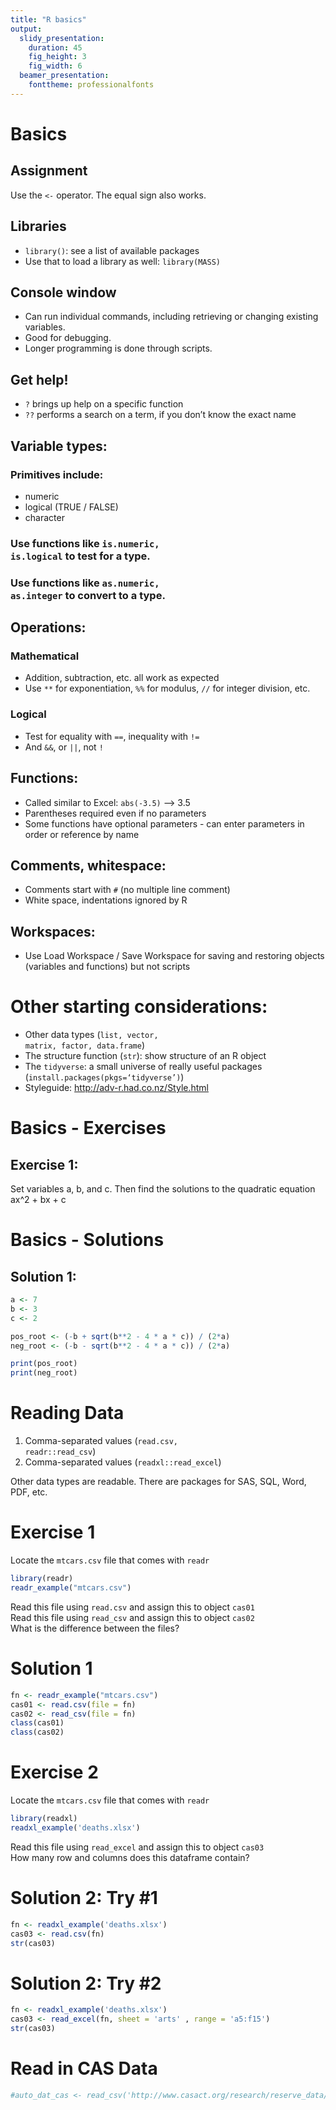 ```yaml
---
title: "R basics"
output:
  slidy_presentation:
    duration: 45
    fig_height: 3
    fig_width: 6
  beamer_presentation:
    fonttheme: professionalfonts
---
```


# Basics

## Assignment

Use the <code class="remark-inline-code"><-</code> operator.  The equal sign also works.

## Libraries
* <code class="remark-inline-code">library()</code>: see a list of available packages
* Use that to load a library as well: <code class="remark-inline-code">library(MASS)</code>

## Console window

* Can run individual commands, including retrieving or changing existing variables.
* Good for debugging.
* Longer programming is done through scripts.

## Get help!

* <code class="remark-inline-code">?</code> brings up help on a specific function
* <code class="remark-inline-code">??</code> performs a search on a term, if you don't know the exact name

## Variable types:

### Primitives include: 
* numeric
* logical (TRUE / FALSE)
* character

### Use functions like <code class="remark-inline-code">is.numeric, is.logical</code> to test for a type.
### Use functions like <code class="remark-inline-code">as.numeric, as.integer</code> to convert to a type.

## Operations:

### Mathematical

* Addition, subtraction, etc. all work as expected
* Use `**` for exponentiation, `%%` for modulus, `//` for integer division, etc. 

### Logical
* Test for equality with `==`, inequality with `!=`
* And `&&`, or `||`, not `!`

## Functions:
* Called similar to Excel:
<code class="remark-inline-code">abs(-3.5)</code> --> 3.5
* Parentheses required even if no parameters
* Some functions have optional parameters - can enter parameters in order or reference by name

## Comments, whitespace:
* Comments start with `#` (no multiple line comment)
* White space, indentations ignored by R

## Workspaces:
* Use Load Workspace / Save Workspace for saving and restoring objects (variables and functions) but not scripts


# Other starting considerations:

* Other data types (<code class="remark-inline-code">list, vector, matrix, factor, data.frame</code>)
* The structure function (<code class="remark-inline-code">str</code>): show structure of an R object</li>
* The <code class="remark-inline-code">tidyverse</code>: a small universe of really useful packages (<code class="remark-inline-code">install.packages(pkgs='tidyverse')</code>)</li>
  <li>Styleguide: <a href="http://adv-r.had.co.nz/Style.html">http://adv-r.had.co.nz/Style.html</a></li>
</ol>

# Basics - Exercises

## Exercise 1:

Set variables a, b, and c.  Then find the solutions to the quadratic equation ax^2 + bx + c


# Basics - Solutions

## Solution 1:

```r
a <- 7
b <- 3
c <- 2

pos_root <- (-b + sqrt(b**2 - 4 * a * c)) / (2*a)
neg_root <- (-b - sqrt(b**2 - 4 * a * c)) / (2*a)

print(pos_root)
print(neg_root)
```

# Reading Data

<ol>
  <li> Comma-separated values (<code class="remark-inline-code">read.csv, readr::read_csv</code>)</li>
  <li> Comma-separated values (<code class="remark-inline-code">readxl::read_excel</code>)</li>
</ol>

Other data types are readable.  There are packages for SAS, SQL, Word, PDF, etc.

# Exercise 1

Locate the <code class="remark-inline-code">mtcars.csv</code> file that comes with <code class="remark-inline-code">readr</code>
```r
library(readr)
readr_example("mtcars.csv")
```
<exercise>Read this file using <code class="remark-inline-code">read.csv</code> and assign this to object <code class="remark-inline-code">cas01</code><br>
<exercise>Read this file using <code class="remark-inline-code">read_csv</code> and assign this to object <code class="remark-inline-code">cas02</code><br>
What is the difference between the files?
</exercise>

# Solution 1

```r
fn <- readr_example("mtcars.csv")
cas01 <- read.csv(file = fn)
cas02 <- read_csv(file = fn)
class(cas01)
class(cas02)
```

# Exercise 2

Locate the <code class="remark-inline-code">mtcars.csv</code> file that comes with <code class="remark-inline-code">readr</code>
```r
library(readxl)
readxl_example('deaths.xlsx')
```
<exercise>Read this file using <code class="remark-inline-code">read_excel</code> and assign this to object <code class="remark-inline-code">cas03</code><br>
How many row and columns does this dataframe contain?
</exercise>

# Solution 2: Try #1

```r
fn <- readxl_example('deaths.xlsx')
cas03 <- read.csv(fn)
str(cas03)
```

# Solution 2: Try #2

```r
fn <- readxl_example('deaths.xlsx')
cas03 <- read_excel(fn, sheet = 'arts' , range = 'a5:f15')
str(cas03)
```


# Read in CAS Data
```r
#auto_dat_cas <- read_csv('http://www.casact.org/research/reserve_data/ppauto_pos.csv')
```




